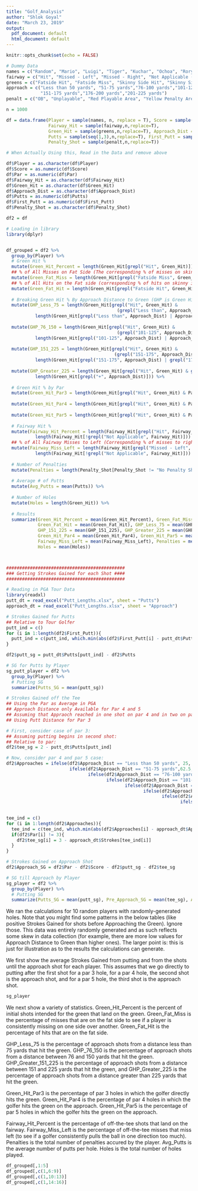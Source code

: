 ---
title: "Golf_Analysis"
author: "Shlok Goyal"
date: "March 23, 2019"
output:
  pdf_document: default
  html_document: default
---

```{r setup, include=FALSE}
knitr::opts_chunk$set(echo = FALSE)
```

```{r, include = F}
# Dummy Data
names = c("Random", "Mario", "Luigi", "Tiger", "Kuchar", "Ochoa", "Rory", "Dustin", "Fowler", "Phil")
fairway = c("Hit", "Missed - Left", "Missed - Right", "Not Applicable (Par 3)")
greens = c("Fatside Hit", "Fatside Miss", "Skinny Side Hit", "Skinny Side Miss")
approach = c("Less than 50 yards", "51-75 yards","76-100 yards","101-125 yards","126-150 yards",
             "151-175 yards","176-200 yards","201-225 yards")
penalt = c("OB", "Unplayable", "Red Playable Area", "Yellow Penalty Area", "No Penalty Shot")

n = 1000

df = data.frame(Player = sample(names, n, replace = T), Score = sample(seq(2,6),n,replace = T), Par = sample(seq(3,5),n,replace=T), 
                Fairway_Hit = sample(fairway,n,replace=T), 
                Green_Hit = sample(greens,n,replace=T), Approach_Dist = sample(approach,n,replace=T), 
                Putts = sample(seq(1,3),n,replace=T), First_Putt = sample(seq(2,30,by=.5),n,replace=T), 
                Penalty_Shot = sample(penalt,n,replace=T))

# When Actually Using this, Read in the Data and remove above

df$Player = as.character(df$Player)
df$Score = as.numeric(df$Score)
df$Par = as.numeric(df$Par)
df$Fairway_Hit = as.character(df$Fairway_Hit)
df$Green_Hit = as.character(df$Green_Hit)
df$Approach_Dist = as.character(df$Approach_Dist)
df$Putts = as.numeric(df$Putts)
df$First_Putt = as.numeric(df$First_Putt)
df$Penalty_Shot = as.character(df$Penalty_Shot)

df2 = df

# Loading in library
library(dplyr)


df_grouped = df2 %>%
  group_by(Player) %>%
  # Green Hit %
  mutate(Green_Hit_Percent = length(Green_Hit[grepl("Hit", Green_Hit)]) / length(Green_Hit)) %>%
  ## % of All Misses on Fat Side (The corresponding % of misses on skinny is just 1 minus this #)
  mutate(Green_Fat_Miss = length(Green_Hit[grepl("Fatside Miss", Green_Hit)]) / length(Green_Hit[grepl("Miss", Green_Hit)])) %>%
  ## % of All Hits on the Fat side (corresponding % of hits on skinny is just 1 minus this #)
  mutate(Green_Fat_Hit = length(Green_Hit[grepl("Fatside Hit", Green_Hit)]) / length(Green_Hit[grepl("Hit", Green_Hit)])) %>%
  
  # Breaking Green Hit % By Approach Distance to Green (GHP is Green Hit %) at 75-yd intervals
  mutate(GHP_Less_75 = length(Green_Hit[grepl("Hit", Green_Hit) & 
                                          (grepl("Less than", Approach_Dist) | Approach_Dist == "51-75 yards")]) / 
           length(Green_Hit[grepl("Less than", Approach_Dist) | Approach_Dist == "51-75 yards"])) %>%
  
  mutate(GHP_76_150 = length(Green_Hit[grepl("Hit", Green_Hit) & 
                                          (grepl("101-125", Approach_Dist) | Approach_Dist == "76-100 yards" | grepl("126-150", Approach_Dist))]) / 
           length(Green_Hit[grepl("101-125", Approach_Dist) | Approach_Dist == "76-100 yards" | Approach_Dist == "126-150 yards"])) %>%
  
  mutate(GHP_151_225 = length(Green_Hit[grepl("Hit", Green_Hit) & 
                                         (grepl("151-175", Approach_Dist) | grepl("176-200", Approach_Dist) | grepl("201-225", Approach_Dist))]) / 
           length(Green_Hit[grepl("151-175", Approach_Dist) | grepl("176-200", Approach_Dist) | grepl("201-225", Approach_Dist)])) %>%
  
  mutate(GHP_Greater_225 = length(Green_Hit[grepl("Hit", Green_Hit) & grepl("+", Approach_Dist)]) / 
           length(Green_Hit[grepl("+", Approach_Dist)])) %>%
  
  # Green Hit % by Par
  mutate(Green_Hit_Par3 = length(Green_Hit[grepl("Hit", Green_Hit) & Par == 3]) / length(Green_Hit[Par==3])) %>%
  
  mutate(Green_Hit_Par4 = length(Green_Hit[grepl("Hit", Green_Hit) & Par == 4]) / length(Green_Hit[Par==4])) %>%
  
  mutate(Green_Hit_Par5 = length(Green_Hit[grepl("Hit", Green_Hit) & Par == 5]) / length(Green_Hit[Par==5])) %>%
  
  # Fairway Hit %
  mutate(Fairway_Hit_Percent = length(Fairway_Hit[grepl("Hit", Fairway_Hit)]) / 
           length(Fairway_Hit[!grepl("Not Applicable", Fairway_Hit)])) %>%
  ## % of All Fairway Misses to Left (Corresponding % of misses to right is just 1 minus this #)
  mutate(Fairway_Miss_Left = length(Fairway_Hit[grepl("Missed - Left", Fairway_Hit)]) / 
           length(Fairway_Hit[!grepl("Not Applicable", Fairway_Hit)])) %>%
  
  # Number of Penalties
  mutate(Penalties = length(Penalty_Shot[Penalty_Shot != "No Penalty Shot"])) %>%
  
  # Average # of Putts
  mutate(Avg_Putts = mean(Putts)) %>%
  
  # Number of Holes
  mutate(Holes = length(Green_Hit)) %>%
  
  # Results
  summarize(Green_Hit_Percent = mean(Green_Hit_Percent), Green_Fat_Miss = mean(Green_Fat_Miss),
            Green_Fat_Hit = mean(Green_Fat_Hit), GHP_Less_75 = mean(GHP_Less_75), GHP_76_150 = mean(GHP_76_150),
            GHP_151_225 = mean(GHP_151_225), GHP_Greater_225 = mean(GHP_Greater_225), Green_Hit_Par3 = mean(Green_Hit_Par3),
            Green_Hit_Par4 = mean(Green_Hit_Par4), Green_Hit_Par5 = mean(Green_Hit_Par5), Fairway_Hit_Percent = mean(Fairway_Hit_Percent),
            Fairway_Miss_Left = mean(Fairway_Miss_Left), Penalties = mean(Penalties), Avg_Putts = mean(Avg_Putts),
            Holes = mean(Holes))



#############################################
### Getting Strokes Gained for each Shot ####
#############################################

# Reading in PGA Tour Data
library(readxl)
putt_dt = read_excel("Putt_Lengths.xlsx", sheet = "Putts")
approach_dt = read_excel("Putt_Lengths.xlsx", sheet = "Approach")

# Strokes Gained for Putts
## Relative to Tour Golfer
putt_ind = c()
for (i in 1:length(df2$First_Putt)){
  putt_ind = c(putt_ind, which.min(abs(df2$First_Putt[i] - putt_dt$Putt_Length)))
}

df2$putt_sg = putt_dt$Putts[putt_ind] - df2$Putts

# SG for Putts by Player
sg_putt_player = df2 %>%
  group_by(Player) %>%
  # Putting SG
  summarize(Putts_SG = mean(putt_sg))

# Strokes Gained off the Tee
## Using the Par as Average in PGA
## Approach Distance only Available for Par 4 and 5
## Assuming that Appraoch reached in one shot on par 4 and in two on par 5.
## Using Putt Distance for Par 3

# First, consider case of par 3:
## Assuming putting begins in second shot:
## Relative to par:
df2$tee_sg = 2 - putt_dt$Putts[putt_ind]

# Now, consider par 4 and par 5 case:
df2$Approaches = ifelse(df2$Approach_Dist == "Less than 50 yards", 25,
                        ifelse(df2$Approach_Dist == "51-75 yards",62.5,
                               ifelse(df2$Approach_Dist == "76-100 yards",87.5,
                                      ifelse(df2$Approach_Dist == "101-125 yards",112.5,
                                             ifelse(df2$Approach_Dist == "126-150 yards", 137.5,
                                                    ifelse(df2$Approach_Dist == "151-175 yards",162.5,
                                                           ifelse(df2$Approach_Dist == "176-200 yards", 187.5,
                                                                  ifelse(df2$Approach_Dist == "201-225 yards",212.5,
                                                                         262.5))))))))

tee_ind = c()
for (i in 1:length(df2$Approaches)){
  tee_ind = c(tee_ind, which.min(abs(df2$Approaches[i] - approach_dt$Approach_Dist)))
  if(df2$Par[i] != 3){
    df2$tee_sg[i] = 3 - approach_dt$Strokes[tee_ind[i]]
  }
}

# Strokes Gained on Approach Shot
df2$Approach_SG = df2$Par - df2$Score - df2$putt_sg - df2$tee_sg

# SG till Approach by Player
sg_player = df2 %>%
  group_by(Player) %>%
  # Putting SG
  summarize(Putts_SG = mean(putt_sg), Pre_Approach_SG = mean(tee_sg), Approach_SG = mean(Approach_SG))

```

We ran the calculations for 10 random players with randomly-generated holes. Note that you might find some patterns in the below tables (like positive Strokes Gained for shots before Approaching the Green). Ignore those. This data was entirely randomly generated and as such reflects some skew in data collection (for example, there are more low values for Approach Distance to Green than higher ones). The larger point is: this is just for illustration as to the results the calculations can generate.

We first show the average Strokes Gained from putting and from the shots until the approach shot for each player. This assumes that we go directly to putting after the first shot for a par 3 hole, for a par 4 hole, the second shot is the approach shot, and for a par 5 hole, the third shot is the approach shot.

```{r, echo = T}
sg_player
```

We next show a variety of statistics. Green\_Hit\_Percent is the percent of initial shots intended for the green that land on the green. Green\_Fat\_Miss is the percentage of misses that are on the fat side to see if a player is consistently missing on one side over another. Green\_Fat\_Hit is the percentage of hits that are on the fat side. 

GHP\_Less\_75 is the percentage of approach shots from a distance less than 75 yards that hit the green. GHP\_76\_150 is the percentage of approach shots from a distance between 76 and 150 yards that hit the green. GHP\_Greater\_151\_225 is the percentage of approach shots from a distance between 151 and 225 yards that hit the green, and GHP\_Greater\_225 is the percentage of approach shots from a distance greater than 225 yards that hit the green.

Green\_Hit\_Par3 is the percentage of par 3 holes in which the golfer directly hits the green. Green\_Hit\_Par4 is the percentage of par 4 holes in which the golfer hits the green on the approach. Green\_Hit\_Par5 is the percentage of par 5 holes in which the golfer hits the green on the approach.

Fairway\_Hit\_Percent is the percentage of off-the-tee shots that land on the fairway. Fairway\_Miss\_Left is the percentage of off-the-tee misses that miss left (to see if a golfer consistently pulls the ball in one direction too much). Penalties is the total number of penalties accured by the player. Avg_Putts is the average number of putts per hole. Holes is the total number of holes played.

```{r, eho = T}
df_grouped[,1:5]
df_grouped[,c(1,6:9)]
df_grouped[,c(1,10:13)]
df_grouped[,c(1,14:16)]
```


